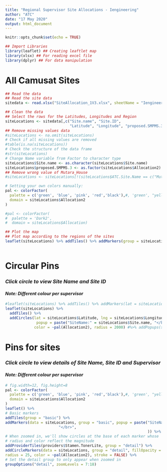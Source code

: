 ```yaml
---
title: "Regional Supervisor Site Allocations - Iengineering"
author: "ATC"
date: "17 May 2020"
output: html_document
---
```


```r
knitr::opts_chunk$set(echo = TRUE)
```


```r
## Import Libraries
library(leaflet) ## Creating leaftlet map
library(xlsx) ## For reading excel file
library(dplyr) ## For data manipulation
```


# All Camusat Sites
   

```r
## Read the data
## Read the site data
sitedata <- read.xlsx("SiteAllocation_1V3.xlsx", sheetName = "Iengineering")

## Clean the data
## Select the rows for the Latitudes, Longitudes and Region
siteLocations <- sitedata[,c("Site.name", "Site.ID", 
                             "Latitude", "Longitude", "proposed.SMPMS.3", "Allocation2")]
## Remove missing values data
#siteLocations <- na.omit(siteLocations)
# Check if all missing values are removed
#table(is.na(siteLocations))
# Check the structure of the data frame
#str(siteLocations)
# Change Name variable from Factor to character type
siteLocations$Site.name <- as.character(siteLocations$Site.name)
siteLocations$proposed.SMPMS.3 <- as.factor(siteLocations$Allocation2)
## Remove wrong value of Mutara_House
#siteLocations <- siteLocations[!(siteLocations$ATC.Site.Name == c("Mutara_House")),]

# Setting your own colors manually:
pal <- colorFactor(
  palette = c('green', 'blue', 'pink', 'red','black'),#, 'green', "yellow", "orange", "black", "purple", "pink", "brown", "grey"),
  domain = siteLocations$Allocation2
)

#pal <- colorFactor(
#  palette = 'Dark2',
#  domain = siteLocations$Allocation)

## Plot the map
## Plot map according to the regions of the sites
leaflet(siteLocations) %>% addTiles() %>% addMarkers(group = siteLocations$Allocation2, lat = siteLocations$Latitude, lng = siteLocations$Longitude, popup = paste("SiteName:" = siteLocations$Site.name, "</br>",
                                                                                                                              "SiteID:" = siteLocations$Site.ID  ), clusterOptions = markerClusterOptions())

```

# Circular Pins  

### *Click circle to view Site Name and Site ID*
#### *Note: Different colour per supervisor*  

```r
#leaflet(siteLocations) %>% addTiles() %>% addMarkers(lat = siteLocations$Latitude, lng = siteLocations$Longitude) %>% addPopups(siteLocations$Site.name,siteLocations$Site.ID, options = popupOptions(closeButton = FALSE))
leaflet(siteLocations) %>%
  addTiles() %>%
  addCircles(lat = siteLocations$Latitude, lng = siteLocations$Longitude, weight = 1, 
              popup = paste("SiteName:" = siteLocations$Site.name, "</br>",                                                      "SiteID:" = siteLocations$Site.ID  ), 
             color = ~pal(Allocation2), radius = 2000) #%>% addPopups(siteLocations$Site.name,siteLocations$Site.ID, options = popupOptions(closeButton = FALSE))
```

# Pins for sites  

### *Click circle to view details of Site Name, Site ID and Supervisor*  
#### *Note: Different colour per supervisor*  
```r
# fig.width=12, fig.height=8
pal <- colorFactor(
  palette = c('green', 'blue', 'pink', 'red','black'),#, 'green', "yellow", "orange", "black", "purple", "pink", "brown", "grey"),
  domain = siteLocations$Allocation2
)
leaflet() %>%
# Basic markers
addTiles(group = "basic") %>%
addMarkers(data = siteLocations, group = "basic", popup = paste("SiteName:" = siteLocations$Site.name, "</br>",                                                                                        "SiteID:" = siteLocations$Site.ID,
                        "</br>",                                                                                        "Supervisor:" = siteLocations$Allocation2      
                                                                )) %>%
# When zoomed in, we'll show circles at the base of each marker whose
# radius and color reflect the magnitude
addProviderTiles(providers$Stamen.TonerLite, group = "detail") %>%
addCircleMarkers(data = siteLocations, group = "detail", fillOpacity = 0.5,
radius = 25, color = ~pal(Allocation2), stroke = FALSE) %>%
# Set the detail group to only appear when zoomed in
groupOptions("detail", zoomLevels = 7:18)
```
